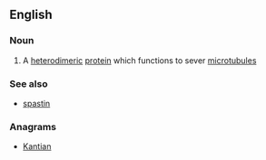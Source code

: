 ==English==

===Noun===
{{wikipedia}}
{{en-noun|-}}

# {{context|protein|lang=en}} A [[heterodimeric]] [[protein]] which functions to sever [[microtubule]]s

===See also===
* [[spastin]]

===Anagrams===
* [[Kantian#English|Kantian]]